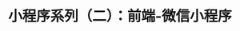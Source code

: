 ---
title: 小程序系列（二）：前端-微信小程序
description: 小程序系列（二）：前端-微信小程序
pubDate: '2024-8-27 02:00:00'
heroImage: '/战争中的鹿.jpeg'
---